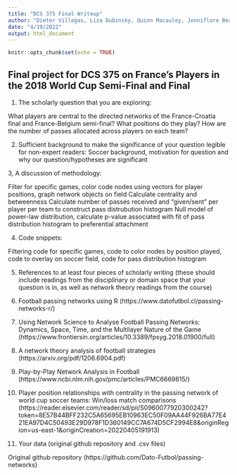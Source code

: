 ```yaml
---
title: "DCS 375 Final Writeup"
author: "Dieter Villegas, Liza Dubinsky, Quinn Macauley, Jenniflore Beaubrun"
date: "4/19/2022"
output: html_document
---
```


```r
knitr::opts_chunk$set(echo = TRUE)
```

## Final project for DCS 375 on France's Players in the 2018 World Cup Semi-Final and Final


1. The scholarly question that you are exploring:

What players are central to the directed networks of the France-Croatia final and France-Belgium semi-final? What positions do they play? How are the number of passes allocated across players on each team? 

2. Sufficient background to make the significance of your question legible for non-expert readers:
Soccer background, motivation for question and why our question/hypotheses are significant

3, A discussion of methodology:

Filter for specific games, color code nodes using vectors for player positions, graph network objects on field
Calculate centrality and betweenness 
Calculate number of passes received and "given/sent" per player per team to construct pass distrubution histogram
Null model of power-law distribution, calculate p-value associated with fit of pass distribution histogram to preferential attachment

4. Code snippets:

Filtering code for specific games, code to color nodes by position played, code to overlay on soccer field, code for pass distribution histogram

5. References to at least four pieces of scholarly writing (these should include readings from the disciplinary or domain space that your question is in, as well as network theory readings from the course)

1. Football passing networks using R (https://www.datofutbol.cl/passing-networks-r/)
2. Using Network Science to Analyse Football Passing Networks: Dynamics, Space, Time, and the Multilayer Nature of the Game (https://www.frontiersin.org/articles/10.3389/fpsyg.2018.01900/full)
3. A network theory analysis of football strategies (https://arxiv.org/pdf/1206.6904.pdf)
4. Play-by-Play Network Analysis in Football (https://www.ncbi.nlm.nih.gov/pmc/articles/PMC6669815/)
5. Player position relationships with centrality in the passing network of world cup soccer teams: Win/loss match comparisons (https://reader.elsevier.com/reader/sd/pii/S0960077920300242?token=8E57B44BFF232C5A65695EB10963EC50F09AA44F926BA77E421EA97D4C50493E29D978F1D360149CC7A674D5CF2994E8&originRegion=us-east-1&originCreation=20220405191913)

6. Your data (original github repository and .csv files)

Original github repository (https://github.com/Dato-Futbol/passing-networks)
